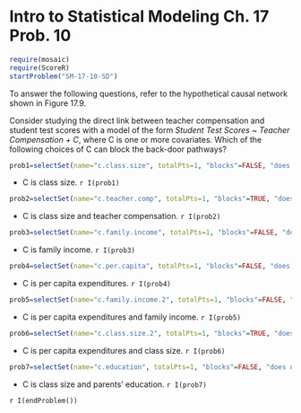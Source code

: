 Intro to Statistical Modeling Ch. 17 Prob. 10
========================================================
```r
require(mosaic)
require(ScoreR)
startProblem("SM-17-10-SD")
```
To answer the following questions, refer to the hypothetical causal network shown in Figure 17.9.

Consider studying the direct link between teacher compensation and student test scores with a model of the form *Student Test Scores* ~ *Teacher Compensation + C*, where C is one or more covariates.  Which of the following choices of C can block the back-door pathways?

```r
prob1=selectSet(name="c.class.size", totalPts=1, "blocks"=FALSE, "does not block"=TRUE)
```
* C is class size. `r I(prob1)`

```r
prob2=selectSet(name="c.teacher.comp", totalPts=1, "blocks"=TRUE, "does not block"=FALSE)
```
* C is class size and teacher compensation. `r I(prob2)`

```r
prob3=selectSet(name="c.family.income", totalPts=1, "blocks"=FALSE, "does not block"=TRUE)
```
* C is family income. `r I(prob3)`

```r
prob4=selectSet(name="c.per.capita", totalPts=1, "blocks"=FALSE, "does not block"=TRUE)
```
* C is per capita expenditures. `r I(prob4)`

```r
prob5=selectSet(name="c.family.income.2", totalPts=1, "blocks"=FALSE, "does not block"=TRUE)
```
* C is per capita expenditures and family income. `r I(prob5)`

```r
prob6=selectSet(name="c.class.size.2", totalPts=1, "blocks"=TRUE, "does not block"=FALSE)
```
* C is per capita expenditures and class size. `r I(prob6)`

```r
prob7=selectSet(name="c.education", totalPts=1, "blocks"=FALSE, "does not block"=TRUE)
```
* C is class size and parents' education. `r I(prob7)`

`r I(endProblem())`
